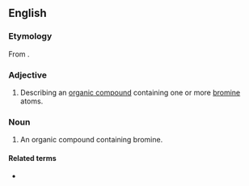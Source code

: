 ==English==

===Etymology===
From {{affix|en|organo-|bromine}}.

===Adjective===
{{en-adj|-}}

# {{lb|en|organic chemistry}} Describing an [[organic compound]] containing one or more [[bromine]] atoms.

===Noun===
{{en-noun}}

# {{lb|en|organic chemistry}} An organic compound containing bromine.

====Related terms====
* {{l|en|organohalogen}}